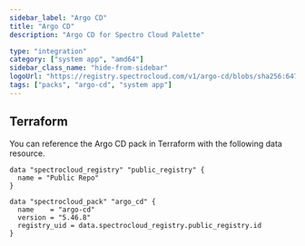 ```yaml
---
sidebar_label: "Argo CD"
title: "Argo CD"
description: "Argo CD for Spectro Cloud Palette"

type: "integration"
category: ["system app", "amd64"]
sidebar_class_name: "hide-from-sidebar"
logoUrl: "https://registry.spectrocloud.com/v1/argo-cd/blobs/sha256:647cd3df6fec421e6580589ea7229762d8e828c77036f835f14f4c15c2a44c4c?type=image.webp"
tags: ["packs", "argo-cd", "system app"]
---
```


<Redirect to="/integrations/packs/?pack=docs/docs-content/integrations/argo-cd" />

## Terraform

You can reference the Argo CD pack in Terraform with the following data resource.

```hcl
data "spectrocloud_registry" "public_registry" {
  name = "Public Repo"
}

data "spectrocloud_pack" "argo_cd" {
  name    = "argo-cd"
  version = "5.46.8"
  registry_uid = data.spectrocloud_registry.public_registry.id
}
```
